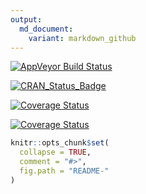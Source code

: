 ```yaml
---
output:
  md_document:
    variant: markdown_github
---
```

[![AppVeyor Build Status](https://ci.appveyor.com/api/projects/status/github/<USERNAME>/<REPO>?branch=master&svg=true)](https://ci.appveyor.com/project/<USERNAME>/<REPO>)

[![CRAN_Status_Badge](http://www.r-pkg.org/badges/version/fbsites)](http://cran.r-project.org/package=fbsites)

[![Coverage Status](https://img.shields.io/coveralls/<USERNAME>/<REPO>.svg)](https://coveralls.io/r/<USERNAME>/<REPO>?branch=master)

[![Coverage Status](https://img.shields.io/codecov/c/github/<USERNAME>/<REPO>/master.svg)](https://codecov.io/github/<USERNAME>/<REPO>?branch=master)


```r
knitr::opts_chunk$set(
  collapse = TRUE,
  comment = "#>",
  fig.path = "README-"
)
```
